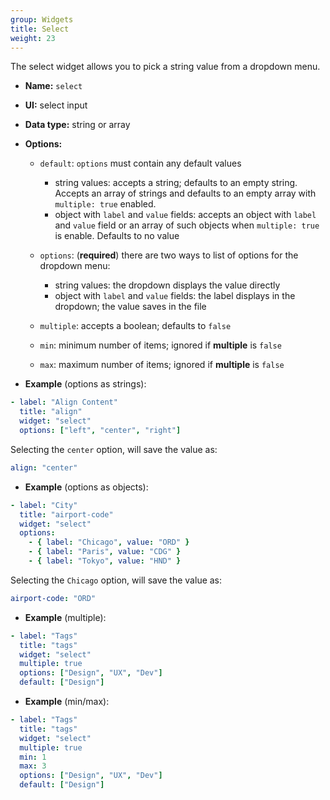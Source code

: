```yaml
---
group: Widgets
title: Select
weight: 23
---
```

The select widget allows you to pick a string value from a dropdown menu.

* **Name:** `select`
* **UI:** select input
* **Data type:** string or array
* **Options:**

  * `default`: `options` must contain any default values

    * string values: accepts a string; defaults to an empty string. Accepts an array of strings and defaults to an empty array  with `multiple: true` enabled.
    * object with `label` and `value` fields: accepts an object with `label` and `value` field or an array of such objects when `multiple: true` is enable. Defaults to no value
  * `options`: (**required**) there are two ways to list of options for the dropdown menu:

    * string values: the dropdown displays the value directly
    * object with `label` and `value` fields: the label displays in the dropdown; the value saves in the file
  * `multiple`: accepts a boolean; defaults to `false`
  * `min`: minimum number of items; ignored if **multiple** is  `false`
  * `max`: maximum number of items; ignored if **multiple** is  `false`

* **Example** (options as strings):

```yaml
- label: "Align Content"
  title: "align"
  widget: "select"
  options: ["left", "center", "right"]
```

Selecting the `center` option, will save the value as:

```yaml
align: "center"
```

* **Example** (options as objects):

```yaml
- label: "City"
  title: "airport-code"
  widget: "select"
  options:
    - { label: "Chicago", value: "ORD" }
    - { label: "Paris", value: "CDG" }
    - { label: "Tokyo", value: "HND" }
```

Selecting the `Chicago` option, will save the value as:

```yaml
airport-code: "ORD"
```

* **Example** (multiple):

```yaml
- label: "Tags"
  title: "tags"
  widget: "select"
  multiple: true
  options: ["Design", "UX", "Dev"]
  default: ["Design"]
```

* **Example** (min/max):

```yaml
- label: "Tags"
  title: "tags"
  widget: "select"
  multiple: true
  min: 1
  max: 3
  options: ["Design", "UX", "Dev"]
  default: ["Design"]
```
